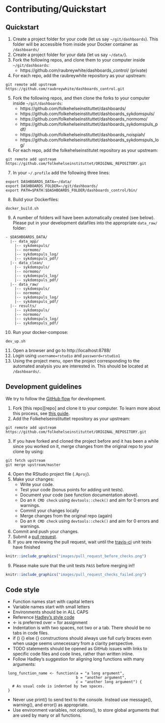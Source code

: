 # Contributing/Quickstart

## Quickstart {#quickstart}

1. Create a project folder for your code (let us say `~/git/dashboards`). This folder will be accessible from inside your Docker container as `/dashboards/`
2. Create a project folder for your data (let us say `~/data/`).
3. Fork the following repos, and clone them to your computer inside `~/git/dashboards`:
    - https://github.com/raubreywhite/dashboards_control/ (private)
4. For each repo, add the raubreywhite repository as your upstream:

```
git remote add upstream https://github.com/raubreywhite/dashboards_control.git
```

5. Fork the following repos, and then clone the forks to your computer inside `~/git/dashboards`:
    - https://github.com/folkehelseinstituttet/dashboards/
    - https://github.com/folkehelseinstituttet/dashboards_sykdomspuls/
    - https://github.com/folkehelseinstituttet/dashboards_normomo/
    - https://github.com/folkehelseinstituttet/dashboards_sykdomspuls_pdf/
    - https://github.com/folkehelseinstituttet/dashboards_noispiah/
    - https://github.com/folkehelseinstituttet/dashboards_sykdomspuls_log/
6. For each repo, add the folkehelseinstitutet repository as your upstream:

```
git remote add upstream https://github.com/folkehelseinstituttet/ORIGINAL_REPOSITORY.git
```

7. In your `~/.profile` add the following three lines:

```
export DASHBOARDS_DATA=~/data/
export DASHBOARDS_FOLDER=~/git/dashboards/
export PATH=$PATH:$DASHBOARDS_FOLDER/dashboards_control/bin/
```

8. Build your Dockerfiles:

```
docker_build.sh
```

9. A number of folders will have been automatically created (see below). Please put in your development datafiles into the appropriate `data_raw/` folder:

```
- $DASHBOARDS_DATA/
  |-- data_app/
    |-- sykdomspuls/
    |-- normomo/
    |-- sykdomspuls_log/
    |-- sykdomspuls_pdf/
  |-- data_clean/
    |-- sykdomspuls/
    |-- normomo/
    |-- sykdomspuls_log/
    |-- sykdomspuls_pdf/
  |-- data_raw/
    |-- sykdomspuls/
    |-- normomo/
    |-- sykdomspuls_log/
    |-- sykdomspuls_pdf/
  |-- results/
    |-- sykdomspuls/
    |-- normomo/
    |-- sykdomspuls_log/
    |-- sykdomspuls_pdf/
```

10. Run your docker-compose:

```
dev_up.sh
```

11. Open a browser and go to http://localhost:8788/
12. Login using `username=rstudio` and `password=rstudio1`
13. Using the project menu, open the project corresponding to the automated analysis you are interested in. This should be located at `/dashboards/`.

## Development guidelines

We try to follow the [GitHub flow](https://guides.github.com/introduction/flow/) for development.

1. Fork [this repo][repo] and clone it to your computer. To learn more about this process, see [this guide](https://guides.github.com/activities/forking/).
2. Add the Folkehelseinstituttet repository as your upstream:
```
git remote add upstream https://github.com/folkehelseinstituttet/ORIGINAL_REPOSITORY.git
```
3. If you have forked and cloned the project before and it has been a while since you worked on it, merge changes from the original repo to your clone by using:
```
git fetch upstream
git merge upstream/master
```
4. Open the RStudio project file (`.Rproj`).
5. Make your changes:
    * Write your code.
    * Test your code (bonus points for adding unit tests).
    * Document your code (see function documentation above).
    * Do an `R CMD check` using `devtools::check()` and aim for 0 errors and warnings.
    * Commit your changes locally
    * Merge changes from the original repo (again)
    * Do an `R CMD check` using `devtools::check()` and aim for 0 errors and warnings.
6. Commit and push your changes.
7. Submit a [pull request](https://guides.github.com/activities/forking/#making-a-pull-request).
8. If you are reviewing the pull request, wait until the [travis-ci](www.travis-ci.org) unit tests have finished

```r
knitr::include_graphics("images/pull_request_before_checks.png")
```

9. Please make sure that the unit tests `PASS` before merging in!!

```r
knitr::include_graphics("images/pull_request_checks_failed.png")
```

## Code style

- Function names start with capital letters
- Variable names start with small letters
- Environments should be in ALL CAPS
- Reference [Hadley's style code](http://adv-r.had.co.nz/Style.html)
- <- is preferred over = for assignment
- Indentation is with two spaces, not two or a tab. There should be no tabs in code files.
- if () {} else {} constructions should always use full curly braces even when usage seems unnecessary from a clarity perspective.
- TODO statements should be opened as GitHub issues with links to specific code files and code lines, rather than written inline.
- Follow Hadley’s suggestion for aligning long functions with many arguments:
```
 long_function_name <- function(a = "a long argument", 
                                b = "another argument",
                                c = "another long argument") {
   # As usual code is indented by two spaces.
 }
```
- Never use print() to send text to the console. Instead use message(), warning(), and error() as appropriate.
- Use environment variables, not options(), to store global arguments that are used by many or all functions.
